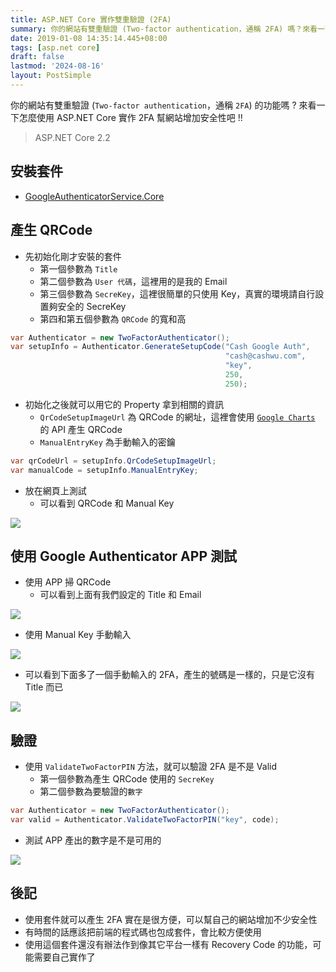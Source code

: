 ```yaml
---
title: ASP.NET Core 實作雙重驗證 (2FA)
summary: 你的網站有雙重驗證 (Two-factor authentication，通稱 2FA) 嗎？來看一下怎麼使用  ASP.NET Core 實作 2FA 幫網站增加安全性吧 !!
date: 2019-01-08 14:35:14.445+08:00
tags: [asp.net core]
draft: false
lastmod: '2024-08-16'
layout: PostSimple
---
```


你的網站有雙重驗證 (`Two-factor authentication`，通稱 `2FA`) 的功能嗎 ? 來看一下怎麼使用 ASP.NET Core 實作 2FA 幫網站增加安全性吧 !!

> ASP.NET Core 2.2

## 安裝套件

- [GoogleAuthenticatorService.Core](https://www.nuget.org/packages/GoogleAuthenticatorService.Core)

## 產生 QRCode

- 先初始化剛才安裝的套件
  - 第一個參數為 `Title`
  - 第二個參數為 `User 代碼`，這裡用的是我的 Email
  - 第三個參數為 `SecreKey`，這裡很簡單的只使用 Key，真實的環境請自行設置夠安全的 SecreKey
  - 第四和第五個參數為 `QRCode` 的寬和高

```csharp
var Authenticator = new TwoFactorAuthenticator();
var setupInfo = Authenticator.GenerateSetupCode("Cash Google Auth",
                                                "cash@cashwu.com",
                                                "key",
                                                250,
                                                250);
```

- 初始化之後就可以用它的 Property 拿到相關的資訊
  - `QrCodeSetupImageUrl` 為 QRCode 的網址，這裡會使用 [`Google Charts`](https://developers.google.com/chart) 的 API 產生 QRCode
  - `ManualEntryKey` 為手動輸入的密鑰

```csharp
var qrCodeUrl = setupInfo.QrCodeSetupImageUrl;
var manualCode = setupInfo.ManualEntryKey;
```

- 放在網頁上測試
  - 可以看到 QRCode 和 Manual Key

![](/static/images/404.webp)

## 使用 Google Authenticator APP 測試

- 使用 APP 掃 QRCode
  - 可以看到上面有我們設定的 Title 和 Email

![](/static/images/404.webp)

- 使用 Manual Key 手動輸入

![](/static/images/404.webp)

- 可以看到下面多了一個手動輸入的 2FA，產生的號碼是一樣的，只是它沒有 Title 而已

![](/static/images/404.webp)

## 驗證

- 使用 `ValidateTwoFactorPIN` 方法，就可以驗證 2FA 是不是 Valid
  - 第一個參數為產生 QRCode 使用的 `SecreKey`
  - 第二個參數為要驗證的`數字`

```csharp
var Authenticator = new TwoFactorAuthenticator();
var valid = Authenticator.ValidateTwoFactorPIN("key", code);
```

- 測試 APP 產出的數字是不是可用的

![](/static/images/404.webp)

## 後記

- 使用套件就可以產生 2FA 實在是很方便，可以幫自己的網站增加不少安全性
- 有時間的話應該把前端的程式碼也包成套件，會比較方便使用
- 使用這個套件還沒有辦法作到像其它平台一樣有 Recovery Code 的功能，可能需要自己實作了
